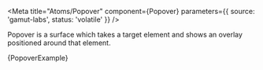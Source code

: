 

<Meta
  title="Atoms/Popover"
  component={Popover}
  parameters={{ source: 'gamut-labs', status: 'volatile' }}
/>

Popover is a surface which takes a target element and shows an overlay
positioned around that element.

<Canvas>
  <Story name="Popover">{PopoverExample}</Story>
</Canvas>

<Props story="Popover" />
